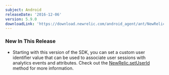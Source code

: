 ```yaml
---
subject: Android
releaseDate: '2016-12-06'
version: 5.9.0
downloadLink: 'https://download.newrelic.com/android_agent/ant/NewRelic_Android_Agent_5.9.0.zip'
---
```


### New In This Release

* Starting with this version of the SDK, you can set a custom user identifier value that can be used to associate user sessions with analytics events and attributes. Check out the [NewRelic.setUserId](https://docs.newrelic.com/docs/mobile-monitoring/new-relic-mobile-android/install-configure/work-android-sdk-api#setUserId) method for more information.
